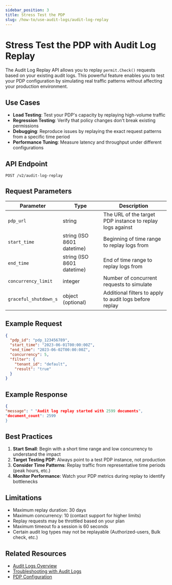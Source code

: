 ```yaml
---
sidebar_position: 3
title: Stress Test the PDP
slug: /how-to/use-audit-logs/audit-log-replay
---
```


# Stress Test the PDP with Audit Log Replay

The Audit Log Replay API allows you to replay `permit.Check()` requests based on your existing audit logs. This powerful feature enables you to test your PDP configuration by simulating real traffic patterns without affecting your production environment.

## Use Cases

- **Load Testing**: Test your PDP's capacity by replaying high-volume traffic
- **Regression Testing**: Verify that policy changes don't break existing permissions
- **Debugging**: Reproduce issues by replaying the exact request patterns from a specific time period
- **Performance Tuning**: Measure latency and throughput under different configurations

## API Endpoint

```
POST /v2/audit-log-replay
```

## Request Parameters

| Parameter | Type | Description |
|-----------|------|-------------|
| `pdp_url` | string | The URL of the target PDP instance to replay logs against |
| `start_time` | string (ISO 8601 datetime) | Beginning of time range to replay logs from |
| `end_time` | string (ISO 8601 datetime) | End of time range to replay logs from |
| `concurrency_limit` | integer | Number of concurrent requests to simulate |
| `graceful_shutdown_s` | object (optional) | Additional filters to apply to audit logs before replay |

## Example Request

```json
{
  "pdp_id": "pdp_123456789",
  "start_time": "2023-06-01T00:00:00Z",
  "end_time": "2023-06-02T00:00:00Z",
  "concurrency": 5,
  "filter": {
    "tenant_id": "default",
    "result": "true"
  }
}
```

## Example Response

```json
{
"message": " "Audit log replay started with 2599 documents",
"document_count": 2599
}
```



## Best Practices

1. **Start Small**: Begin with a short time range and low concurrency to understand the impact
2. **Target Testing PDP**: Always point to a test PDP instance, not production
4. **Consider Time Patterns**: Replay traffic from representative time periods (peak hours, etc.)
5. **Monitor Performance**: Watch your PDP metrics during replay to identify bottlenecks

## Limitations

- Maximum replay duration: 30 days
- Maximum concurrency: 10 (contact support for higher limits)
- Replay requests may be throttled based on your plan
- Maximum timeout fo a session is 60 seconds
- Certain audit log types may not be replayable (Authorized-users, Bulk check, etc.)

## Related Resources

- [Audit Logs Overview](./types-and-filtering)
- [Troubleshooting with Audit Logs](./troubleshooting)
- [PDP Configuration](../../concepts/pdp/configuration)
